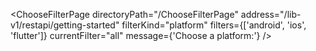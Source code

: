 

<ChooseFilterPage
  directoryPath="/ChooseFilterPage"
  address="/lib-v1/restapi/getting-started"
  filterKind="platform"
  filters={['android', 'ios', 'flutter']}
  currentFilter="all"
  message={'Choose a platform:'}
/>
